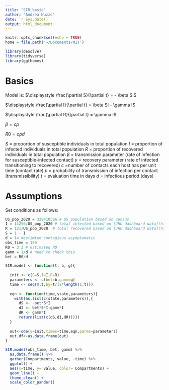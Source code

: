 ```yaml
---
title: "SIR_basic"
author: "Andrea Nuzzo"
date: `r Sys.date()`
output: html_document
---
```


```r
knitr::opts_chunk$set(echo = TRUE)
home = file.path('~/Documents/MIT')
```

```r
library(deSolve)
library(tidyverse)
library(ggthemes)
```

# Basics
Model is:
$\displaystyle \frac{\partial S}{\partial t} = - \beta SI$

$\displaystyle \frac{\partial I}{\partial t} = \beta SI - \gamma I$

$\displaystyle \frac{\partial R}{\partial t} =  \gamma I$

$\beta = cp$

$R0 = cpd$

$S$ = proportion of susceptible individuals in total population
$I$ = proportion of infected individuals in total population
$R$ = proportion of recovered individuals in total population
$\beta$ = transmission parameter (rate of infection for susceptible-infected contact)
$\gamma$ = recovery parameter (rate of infected transitioning to recovered)
$c$ =number of contacts each host has per unit time (contact rate)
$p$ = probability of transmission of infection per contact (transmissibility)
$t$ = evaluation time in days
$d$ = infectious period (days)

# Assumptions
Set conditions as follows:
```r
US_pop_2020 = 329410596 # US population based on census
I = 14250/US_pop_2020 # total infected based on [JHU dashboard data](https://www.arcgis.com/apps/opsdashboard/index.html#/bda7594740fd40299423467b48e9ecf6) at March 20
R = 121/US_pop_2020  # total recovered based on [JHU dashboard data](https://www.arcgis.com/apps/opsdashboard/index.html#/bda7594740fd40299423467b48e9ecf6) at March 20
S = 1 - I
d = 14 #estimted contagious asymptomatic
obs_time = 180
R0 = 3.3 # estimated R0
gamm = 1/d # need to check this 
bet = R0/d
```

```r
SIR.model <- function(t, b, g){ 
  
  init <- c(S=S,I=I,R=R) 
  parameters <- c(bet=b,gamm=g) 
  time <- seq(0,t,by=t/(2*length(1:t))) 
  
  eqn <- function(time,state,parameters){ 
    with(as.list(c(state,parameters)),{ 
      dS <- -bet*S*I 
      dI <- bet*S*I-gamm*I 
      dR <- gamm*I 
      return(list(c(dS,dI,dR)))}) 
  }
  
  out<-ode(y=init,times=time,eqn,parms=parameters) 
  out.df<-as.data.frame(out) 
}
```

```r
SIR.model(obs_time, bet, gamm) %>% 
  as.data.frame() %>% 
  gather(Compartments, value, -time) %>% 
  ggplot() +
  aes(x=time, y= value, color= Compartments) +
  geom_line() +
  theme_clean() + 
  scale_color_pander()
```

